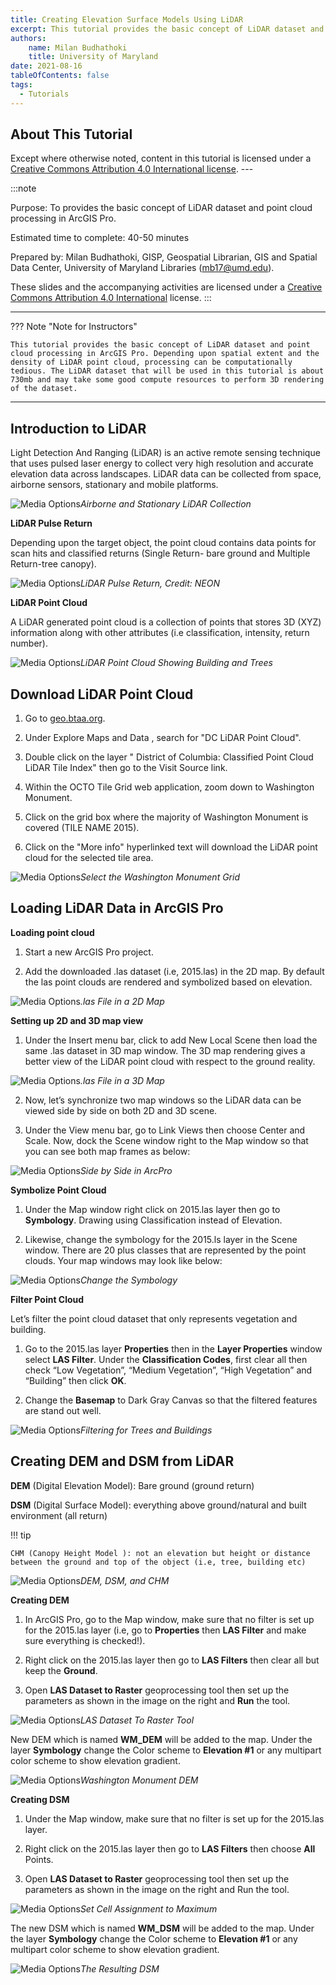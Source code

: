 ```yaml
---
title: Creating Elevation Surface Models Using LiDAR 
excerpt: This tutorial provides the basic concept of LiDAR dataset and point cloud processing in ArcGIS Pro. Depending upon spatial extent and the density of LiDAR point cloud, processing can be computationally tedious. The LiDAR dataset that will be used in this tutorial is about 730mb and may take some good compute resources to perform 3D rendering of the dataset.
authors:
    name: Milan Budhathoki
    title: University of Maryland
date: 2021-08-16
tableOfContents: false
tags:
  - Tutorials
---
```


<Slideshow>
<CoverSlide>
  <span slot="title"></span>
  <span slot="subtitle"></span>
</CoverSlide>

## About This Tutorial

<MetadataBlock>
  <Fragment slot="author">

  </Fragment>
  <Fragment slot="time">

  </Fragment>
  <Fragment slot="license">
    Except where otherwise noted, content in this tutorial is licensed under a <a href="https://creativecommons.org/licenses/by/4.0/">Creative Commons Attribution 4.0 International license</a>.
  </Fragment>
 
</MetadataBlock>
---

:::note

Purpose: To provides the basic concept of LiDAR dataset and point cloud processing in ArcGIS Pro.

Estimated time to complete: 40-50 minutes

Prepared by: Milan Budhathoki, GISP, Geospatial Librarian, GIS and Spatial Data Center, University of Maryland Libraries (mb17@umd.edu). 

These slides and the accompanying activities are licensed under a [Creative Commons Attribution 4.0 International](https://creativecommons.org/licenses/by/4.0/) license.
:::

------------------------------

??? Note "Note for Instructors"

    This tutorial provides the basic concept of LiDAR dataset and point cloud processing in ArcGIS Pro. Depending upon spatial extent and the density of LiDAR point cloud, processing can be computationally tedious. The LiDAR dataset that will be used in this tutorial is about 730mb and may take some good compute resources to perform 3D rendering of the dataset.

------------------------------

## Introduction to LiDAR

Light Detection And Ranging (LiDAR) is an active remote sensing technique that uses pulsed laser energy to collect very high resolution and accurate elevation data across landscapes. LiDAR data can be collected from space, airborne sensors, stationary and mobile platforms.

<OneThirdLayout>

![Media Options](@images/lidar-intro.png)*Airborne and Stationary LiDAR Collection*

</OneThirdLayout>

**LiDAR Pulse Return**

Depending upon the target object, the point cloud contains data points for scan hits and classified returns (Single Return- bare ground and Multiple Return-tree canopy).

<OneThirdLayout>

![Media Options](@images/pulse-return.png)*LiDAR Pulse Return, Credit: NEON*

</OneThirdLayout>

**LiDAR Point Cloud**

A LiDAR generated point cloud is a collection of points that stores 3D (XYZ) information along with other attributes (i.e classification, intensity, return number).

<OneThirdLayout>

![Media Options](@images/point-cloud.png)*LiDAR Point Cloud Showing Building and Trees*

</OneThirdLayout>

## Download LiDAR Point Cloud

1.  Go to [geo.btaa.org](https://geo.btaa.org).

2.  Under Explore Maps and Data , search for "DC LiDAR Point Cloud".

3.  Double click on the layer " District of Columbia: Classified Point Cloud LiDAR Tile Index" then go to the Visit Source link.

4.  Within the OCTO Tile Grid web application, zoom down to Washington Monument.

5.  Click on the grid box where the majority of Washington Monument is covered (TILE NAME 2015).

6.  Click on the "More info" hyperlinked text will download the LiDAR point cloud for the selected tile area.

<OneThirdLayout>

![Media Options](@images/washington-monument-grid.png)*Select the Washington Monument Grid*

</OneThirdLayout>

## Loading LiDAR Data in ArcGIS Pro

**Loading point cloud**

1.  Start a new ArcGIS Pro project.

2.  Add the downloaded .las dataset (i.e, 2015.las) in the 2D map. By default the las point clouds are rendered and symbolized based on elevation.

<OneThirdLayout>

![Media Options](@images/las-2d.png)*.las File in a 2D Map*

</OneThirdLayout>

**Setting up 2D and 3D map view**

1. Under the Insert menu bar, click to add New Local Scene then load the same .las dataset in 3D map window. The 3D map rendering gives a better view of the LiDAR point cloud with respect to the ground reality.

<OneThirdLayout>

![Media Options](@images/las-3d.png)*.las File in a 3D Map*

</OneThirdLayout>

2. Now, let’s synchronize two map windows so the LiDAR data can be viewed side by side on both 2D and 3D scene.

3.	Under the View menu bar,  go to Link Views then choose 
Center and Scale. Now, dock the Scene window right to the Map
 window so that you can see both map frames as below:

<OneThirdLayout>

![Media Options](@images/side-by-side.png)*Side by Side in ArcPro*

</OneThirdLayout>

**Symbolize Point Cloud**

1. Under the Map window right click on 2015.las layer then go to **Symbology**. Drawing using Classification instead of Elevation.

2. Likewise, change the symbology for the 2015.ls layer in the Scene window. There are 20 plus classes that are represented by the point clouds. Your map windows may look like below:

<OneThirdLayout>

![Media Options](@images/symbolize-point-cloud.png)*Change the Symbology*

</OneThirdLayout>

**Filter Point Cloud**

Let’s filter the point cloud dataset that only represents vegetation and building.

1. Go to the 2015.las layer **Properties** then in the **Layer Properties** window select **LAS Filter**. Under the **Classification Codes**, first clear all then check  “Low Vegetation”, “Medium Vegetation”, “High Vegetation” and “Building” then click **OK**.

2. Change the **Basemap** to Dark Gray Canvas so that the filtered features are stand out well.

<OneThirdLayout>

![Media Options](@images/filter-point-cloud.png)*Filtering for Trees and Buildings*

</OneThirdLayout>

## Creating DEM and DSM from LiDAR

**DEM** (Digital Elevation Model): Bare ground (ground return)

**DSM** (Digital Surface Model): everything above ground/natural and built environment (all return)

!!! tip

    CHM (Canopy Height Model ): not an elevation but height or distance between the ground and top of the object (i.e, tree, building etc) 

<OneThirdLayout>

![Media Options](@images/dem-dsm-chm.png)*DEM, DSM, and CHM*

</OneThirdLayout>

**Creating DEM**

1. In ArcGIS Pro, go to the Map window, make sure that no filter is set up for the 2015.las layer (i.e, go to **Properties** then **LAS Filter** and make sure everything is checked!).

2. Right click on the 2015.las layer then go to **LAS Filters** then clear all but keep the **Ground**.

3. Open **LAS Dataset to Raster** geoprocessing tool then set up the parameters as shown in the image on the right and **Run** the tool.

<OneThirdLayout>

![Media Options](@images/las-to-raster.png)*LAS Dataset To Raster Tool*

</OneThirdLayout>

New DEM which is named **WM_DEM** will be added to the map. Under the layer **Symbology** change the Color scheme to **Elevation #1** or any multipart color scheme to show elevation gradient. 

<OneThirdLayout>

![Media Options](@images/wash-mon-dem.png)*Washington Monument DEM*

</OneThirdLayout>

**Creating DSM**

1. Under the Map window, make sure that no filter is set up for the 2015.las layer.

2. Right click on the 2015.las layer then go to **LAS Filters** then choose **All** Points.

3. Open **LAS Dataset to Raster** geoprocessing tool then set up the parameters as shown in the image on the right and Run the tool.

<OneThirdLayout>

![Media Options](@images/las-to-raster-max.png)*Set Cell Assignment to Maximum*

</OneThirdLayout>

The new DSM which is named **WM_DSM** will be added to the map. Under the layer **Symbology** change the Color scheme to **Elevation #1** or any multipart color scheme to show elevation gradient. 

<OneThirdLayout>

![Media Options](@images/output-dsm.png)*The Resulting DSM*

</OneThirdLayout>

</Slideshow>
